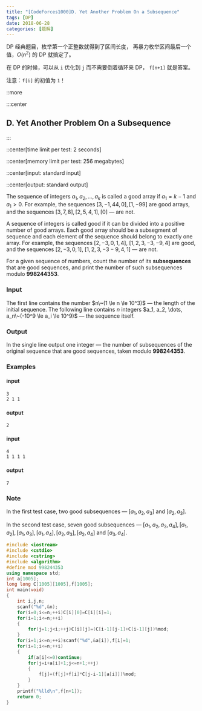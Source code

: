 ```yaml
---
title: "[CodeForces1000]D. Yet Another Problem On a Subsequence"
tags: [DP]
date: 2018-06-28
categories: [题解]
---
```


DP 经典题目，枚举第一个正整数就得到了区间长度，
再暴力枚举区间最后一个值，$O(n^2)$ 的 DP 就搞定了。

在 DP 的时候，可以从 `i` 优化到 `j` 而不需要倒着循环来 DP，
`f[n+1]` 就是答案。

注意：`f[i]` 的初值为 `1`！

::more

:::center
## D. Yet Another Problem On a Subsequence
:::

::center[time limit per test\: 2 seconds]

::center[memory limit per test\: 256 megabytes]

::center[input\: standard input]

::center[output\: standard output]

The sequence of integers $a_1, a_2, \dots, a_k$ is called a good array
if $a_1 = k - 1$ and $a_1 > 0$.
For example, the sequences $[3, -1, 44, 0], [1, -99]$ are good arrays,
and the sequences $[3, 7, 8], [2, 5, 4, 1], [0]$ — are not.

A sequence of integers is called good if it can be divided into a positive number of good arrays.
Each good array should be a subsegment of sequence
and each element of the sequence should belong to exactly one array.
For example, the sequences $[2, -3, 0, 1, 4]$, $[1, 2, 3, -3, -9, 4]$ are good,
and the sequences $[2, -3, 0, 1]$, $[1, 2, 3, -3 -9, 4, 1]$ — are not.

For a given sequence of numbers,
count the number of its **subsequences** that are good sequences,
and print the number of such subsequences modulo **998244353**.

### Input

The first line contains the number $n\~(1 \le n \le 10^3)$ — the length of the initial sequence.
The following line contains $n$ integers $a_1, a_2, \dots, a_n\~(-10^9 \le a_i \le 10^9)$ —
the sequence itself.

### Output

In the single line output one integer —
the number of subsequences of the original sequence that are good sequences,
taken modulo **998244353**.

### Examples
#### input
```plain
3
2 1 1
```
#### output
```plain
2
```
#### input
```plain
4
1 1 1 1
```
#### output
```plain
7
```

### Note

In the first test case, two good subsequences — $[a_1, a_2, a_3]$ and $[a_2, a_3]$.

In the second test case, seven good subsequences —
$[a_1, a_2, a_3, a_4], [a_1, a_2], [a_1, a_3], [a_1, a_4], [a_2, a_3], [a_2, a_4]$
and $[a_3, a_4]$.

```cpp
#include <iostream>
#include <cstdio>
#include <cstring>
#include <algorithm>
#define mod 998244353
using namespace std;
int a[1005];
long long C[1005][1005],f[1005];
int main(void)
{
	int i,j,n;
	scanf("%d",&n);
	for(i=0;i<=n;++i)C[i][0]=C[i][i]=1;	
	for(i=1;i<=n;++i)
	{
		for(j=1;j<i;++j)C[i][j]=(C[i-1][j-1]+C[i-1][j])%mod;
	}
	for(i=1;i<=n;++i)scanf("%d",&a[i]),f[i]=1;
	for(i=1;i<=n;++i)
	{
		if(a[i]<=0)continue;
		for(j=i+a[i]+1;j<=n+1;++j)
		{
			f[j]=(f[j]+f[i]*C[j-i-1][a[i]])%mod;
		}
	}
	printf("%lld\n",f[n+1]);
	return 0;
}
```
